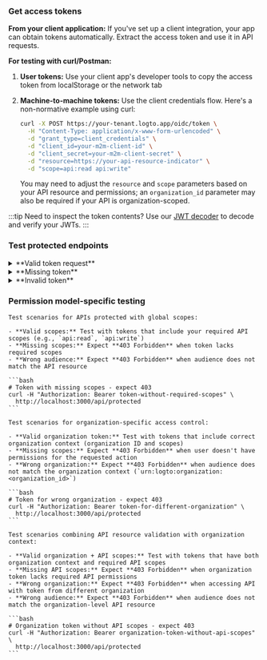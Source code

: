 
### Get access tokens

**From your client application:**
If you've set up a client integration, your app can obtain tokens automatically. Extract the access token and use it in API requests.

**For testing with curl/Postman:**

1. **User tokens:** Use your client app's developer tools to copy the access token from localStorage or the network tab
2. **Machine-to-machine tokens:** Use the client credentials flow. Here's a non-normative example using curl:

   ```bash
   curl -X POST https://your-tenant.logto.app/oidc/token \
     -H "Content-Type: application/x-www-form-urlencoded" \
     -d "grant_type=client_credentials" \
     -d "client_id=your-m2m-client-id" \
     -d "client_secret=your-m2m-client-secret" \
     -d "resource=https://your-api-resource-indicator" \
     -d "scope=api:read api:write"
   ```

   You may need to adjust the `resource` and `scope` parameters based on your API resource and permissions; an `organization_id` parameter may also be required if your API is organization-scoped.

:::tip
Need to inspect the token contents? Use our [JWT decoder](https://logto.io/jwt-decoder) to decode and verify your JWTs.
:::

### Test protected endpoints

<details>
<summary>**Valid token request**</summary>

```bash
curl -H "Authorization: Bearer eyJhbGciOiJSUzI1NiIsInR5cCI6IkpXVCJ9..." \
  http://localhost:3000/api/protected
```

**Expected response:**

```json
{
  "auth": {
    "sub": "user123",
    "clientId": "app456",
    "organizationId": "org789",
    "scopes": ["api:read", "api:write"],
    "audience": ["https://your-api-resource-indicator"]
  }
}
```

</details>

<details>
<summary>**Missing token**</summary>

```bash
curl http://localhost:3000/api/protected
```

**Expected response (401):**

```json
{
  "error": "Authorization header is missing"
}
```

</details>

<details>
<summary>**Invalid token**</summary>

```bash
curl -H "Authorization: Bearer invalid-token" \
  http://localhost:3000/api/protected
```

**Expected response (401):**

```json
{
  "error": "Invalid token"
}
```

</details>

### Permission model-specific testing

<Tabs groupId="permission-models">
  <TabItem value="global-api-resources" label="Global API resources">

    Test scenarios for APIs protected with global scopes:

    - **Valid scopes:** Test with tokens that include your required API scopes (e.g., `api:read`, `api:write`)
    - **Missing scopes:** Expect **403 Forbidden** when token lacks required scopes
    - **Wrong audience:** Expect **403 Forbidden** when audience does not match the API resource

    ```bash
    # Token with missing scopes - expect 403
    curl -H "Authorization: Bearer token-without-required-scopes" \
      http://localhost:3000/api/protected
    ```

  </TabItem>
  <TabItem value="organization-permissions" label="Organization (non-API) permissions">

    Test scenarios for organization-specific access control:

    - **Valid organization token:** Test with tokens that include correct organization context (organization ID and scopes)
    - **Missing scopes:** Expect **403 Forbidden** when user doesn't have permissions for the requested action
    - **Wrong organization:** Expect **403 Forbidden** when audience does not match the organization context (`urn:logto:organization:<organization_id>`)

    ```bash
    # Token for wrong organization - expect 403
    curl -H "Authorization: Bearer token-for-different-organization" \
      http://localhost:3000/api/protected
    ```

  </TabItem>
  <TabItem value="organization-level-api-resources" label="Organization-level API resources">

    Test scenarios combining API resource validation with organization context:

    - **Valid organization + API scopes:** Test with tokens that have both organization context and required API scopes
    - **Missing API scopes:** Expect **403 Forbidden** when organization token lacks required API permissions
    - **Wrong organization:** Expect **403 Forbidden** when accessing API with token from different organization
    - **Wrong audience:** Expect **403 Forbidden** when audience does not match the organization-level API resource

    ```bash
    # Organization token without API scopes - expect 403
    curl -H "Authorization: Bearer organization-token-without-api-scopes" \
      http://localhost:3000/api/protected
    ```

  </TabItem>
</Tabs>
